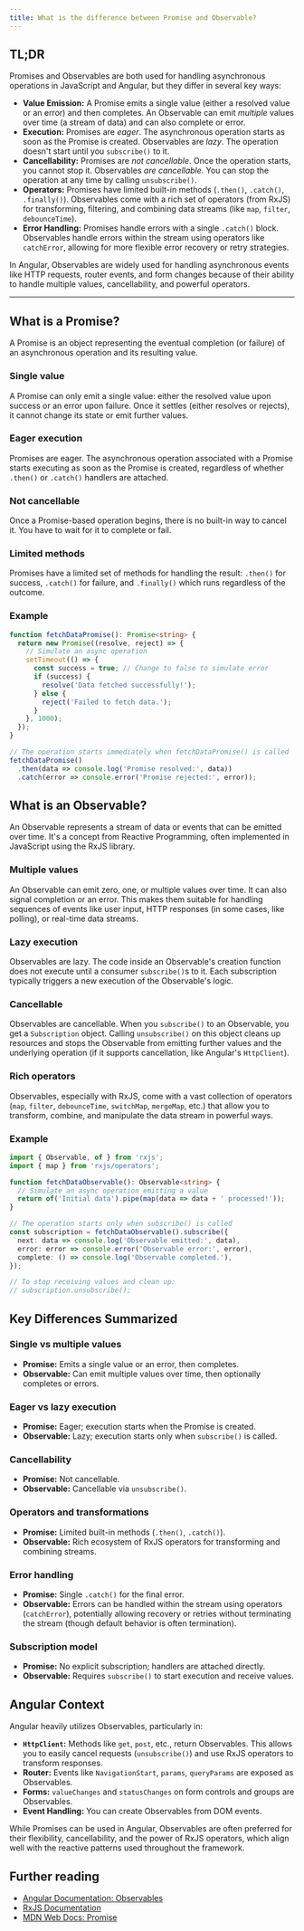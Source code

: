 ```yaml
---
title: What is the difference between Promise and Observable?
---
```


## TL;DR

Promises and Observables are both used for handling asynchronous operations in JavaScript and Angular, but they differ in several key ways:

- **Value Emission:** A Promise emits a single value (either a resolved value or an error) and then completes. An Observable can emit _multiple_ values over time (a stream of data) and can also complete or error.
- **Execution:** Promises are _eager_. The asynchronous operation starts as soon as the Promise is created. Observables are _lazy_. The operation doesn't start until you `subscribe()` to it.
- **Cancellability:** Promises are _not cancellable_. Once the operation starts, you cannot stop it. Observables _are cancellable_. You can stop the operation at any time by calling `unsubscribe()`.
- **Operators:** Promises have limited built-in methods (`.then()`, `.catch()`, `.finally()`). Observables come with a rich set of operators (from RxJS) for transforming, filtering, and combining data streams (like `map`, `filter`, `debounceTime`).
- **Error Handling:** Promises handle errors with a single `.catch()` block. Observables handle errors within the stream using operators like `catchError`, allowing for more flexible error recovery or retry strategies.

In Angular, Observables are widely used for handling asynchronous events like HTTP requests, router events, and form changes because of their ability to handle multiple values, cancellability, and powerful operators.

---

## What is a Promise?

A Promise is an object representing the eventual completion (or failure) of an asynchronous operation and its resulting value.

### Single value

A Promise can only emit a single value: either the resolved value upon success or an error upon failure. Once it settles (either resolves or rejects), it cannot change its state or emit further values.

### Eager execution

Promises are eager. The asynchronous operation associated with a Promise starts executing as soon as the Promise is created, regardless of whether `.then()` or `.catch()` handlers are attached.

### Not cancellable

Once a Promise-based operation begins, there is no built-in way to cancel it. You have to wait for it to complete or fail.

### Limited methods

Promises have a limited set of methods for handling the result: `.then()` for success, `.catch()` for failure, and `.finally()` which runs regardless of the outcome.

### Example

```typescript
function fetchDataPromise(): Promise<string> {
  return new Promise((resolve, reject) => {
    // Simulate an async operation
    setTimeout(() => {
      const success = true; // Change to false to simulate error
      if (success) {
        resolve('Data fetched successfully!');
      } else {
        reject('Failed to fetch data.');
      }
    }, 1000);
  });
}

// The operation starts immediately when fetchDataPromise() is called
fetchDataPromise()
  .then(data => console.log('Promise resolved:', data))
  .catch(error => console.error('Promise rejected:', error));
```

## What is an Observable?

An Observable represents a stream of data or events that can be emitted over time. It's a concept from Reactive Programming, often implemented in JavaScript using the RxJS library.

### Multiple values

An Observable can emit zero, one, or multiple values over time. It can also signal completion or an error. This makes them suitable for handling sequences of events like user input, HTTP responses (in some cases, like polling), or real-time data streams.

### Lazy execution

Observables are lazy. The code inside an Observable's creation function does not execute until a consumer `subscribe()`s to it. Each subscription typically triggers a new execution of the Observable's logic.

### Cancellable

Observables are cancellable. When you `subscribe()` to an Observable, you get a `Subscription` object. Calling `unsubscribe()` on this object cleans up resources and stops the Observable from emitting further values and the underlying operation (if it supports cancellation, like Angular's `HttpClient`).

### Rich operators

Observables, especially with RxJS, come with a vast collection of operators (`map`, `filter`, `debounceTime`, `switchMap`, `mergeMap`, etc.) that allow you to transform, combine, and manipulate the data stream in powerful ways.

### Example

```typescript
import { Observable, of } from 'rxjs';
import { map } from 'rxjs/operators';

function fetchDataObservable(): Observable<string> {
  // Simulate an async operation emitting a value
  return of('Initial data').pipe(map(data => data + ' processed!'));
}

// The operation starts only when subscribe() is called
const subscription = fetchDataObservable().subscribe({
  next: data => console.log('Observable emitted:', data),
  error: error => console.error('Observable error:', error),
  complete: () => console.log('Observable completed.'),
});

// To stop receiving values and clean up:
// subscription.unsubscribe();
```

## Key Differences Summarized

### Single vs multiple values

- **Promise:** Emits a single value or an error, then completes.
- **Observable:** Can emit multiple values over time, then optionally completes or errors.

### Eager vs lazy execution

- **Promise:** Eager; execution starts when the Promise is created.
- **Observable:** Lazy; execution starts only when `subscribe()` is called.

### Cancellability

- **Promise:** Not cancellable.
- **Observable:** Cancellable via `unsubscribe()`.

### Operators and transformations

- **Promise:** Limited built-in methods (`.then()`, `.catch()`).
- **Observable:** Rich ecosystem of RxJS operators for transforming and combining streams.

### Error handling

- **Promise:** Single `.catch()` for the final error.
- **Observable:** Errors can be handled within the stream using operators (`catchError`), potentially allowing recovery or retries without terminating the stream (though default behavior is often termination).

### Subscription model

- **Promise:** No explicit subscription; handlers are attached directly.
- **Observable:** Requires `subscribe()` to start execution and receive values.

## Angular Context

Angular heavily utilizes Observables, particularly in:

- **`HttpClient`:** Methods like `get`, `post`, etc., return Observables. This allows you to easily cancel requests (`unsubscribe()`) and use RxJS operators to transform responses.
- **Router:** Events like `NavigationStart`, `params`, `queryParams` are exposed as Observables.
- **Forms:** `valueChanges` and `statusChanges` on form controls and groups are Observables.
- **Event Handling:** You can create Observables from DOM events.

While Promises can be used in Angular, Observables are often preferred for their flexibility, cancellability, and the power of RxJS operators, which align well with the reactive patterns used throughout the framework.

## Further reading

- [Angular Documentation: Observables](https://angular.dev/guide/observables)
- [RxJS Documentation](https://rxjs.dev/guide/overview)
- [MDN Web Docs: Promise](https://developer.mozilla.org/en-US/docs/Web/JavaScript/Reference/Global_Objects/Promise)
